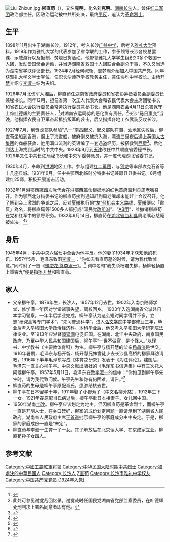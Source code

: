 [[File:Liu_Zhixun.jpg|thumb]]
'''柳直荀'''（{{bd|1898年||1932年|9月14日|catIdx=L}}），又名'''克明'''，化名'''刘克明'''。[[湖南|湖南]][[长沙|长沙]]人。曾任[[红二军团|红二军团]]政治部主任，因政治运动被中共所处决，最终[[平反|平反]]，追认为[[革命烈士|革命烈士]]。

==生平==
1898年11月出生于湖南长沙。1912年，考入长沙[[广益中学|广益中学]]，后考入[[雅礼大学|雅礼大学]]预科。1919年作为雅礼大学的代表参加了省学联的工作，参予领导长沙各校总罢课、示威游行以及抵制、焚烧日货活动。他带领雅礼大学学生组织20多个救国十人团，发动爱国储金运动，并当选湖南省救国十人团联合会副总干事，不久又当选为湖南省学联评议部长。1924年2月经何叔衡、姜梦周介绍加入中国共产党。同年获雅礼大学文学士学位，任职长沙师范学校教务主任，兼任协均中学校长。由[[杨开慧|杨开慧]]介绍与[[李淑一|李淑一]]结为夫妇。

1926年7月北伐军入湘后，柳直荀任[[湖南|湖南]]省政府委员和省农协筹备委员会副委员长兼秘书长。同年12月，担任省第一次工人代表大会和农民代表大会主席团秘书长和省农民大会执行委员会常务执行委员兼秘书长。他是湖南农会4月11日杀害保守士绅[[叶德辉|叶德辉]]的主要责任人，<ref>{{Cite web|title=嚣张叶德辉-中华读书报-光明网|url=http://epaper.gmw.cn/zhdsb/html/2012-10/31/nw.D110000zhdsb_20121031_1-13.htm|accessdate=2019-07-27|work=epaper.gmw.cn|archive-date=2019-07-27|archive-url=https://web.archive.org/web/20190727050927/http://epaper.gmw.cn/zhdsb/html/2012-10/31/nw.D110000zhdsb_20121031_1-13.htm|dead-url=no}}</ref>对湖南农运局势的恶化负有责任。<ref>此处可参见谢觉哉回忆录。谢觉哉时任国民党湖南省党部监察委员，在叶德辉死刑判决上署名同意者即有他。</ref>长沙“[[马日事变|马日事变]]”当晚，他指挥农民自卫军奋起抵抗叛军的袭击，后又指挥各地工农武装反攻长沙。

1927年7月，到贺龙部队参加“八一”[[南昌起义|南昌起义]]，起义部队在潮、汕地区失败后，柳直荀坐船到香港，误上了海盗船，被麻倒又被扔入海，漂流三昼夜后遇上英国[[太古集团|太古集团]]的商船获救，他用满口流利的英语编了一套遇盗经历，被搭救到[[胡志明市|西贡]]<ref>{{Cite web |url=http://www.housebook.com.cn/199802/19980205.htm |title=难忘恩师李淑一 |access-date=2009-09-20 |archive-date=2013-01-01 |archive-url=https://archive.is/20130101102245/http://www.housebook.com.cn/199802/19980205.htm |dead-url=no }}</ref>。后他到达上海找到当时的中共中央。1928年9月到[[天津|天津]]改任中共顺直省委秘书长。1929年又任中共长江局秘书长和中央军委特派员，并一度代理湖北省委书记。

1930年4月，奉命到[[洪湖|洪湖]]地区工作。参与组建[[红二军团|红二军团]]，与[[贺龙|贺龙]]等率部攻克石首等十几座县城。1931年6月，任中共鄂西北临时分特委书记兼房县县委书记。8月组建红25师，积极开展游击活动。

1932年1月湘鄂西第四次党代会在湘鄂西革命根据地的红色首府监利县周老嘴召开。作为鄂西北分特委书记的柳直荀接到通知赶到周老嘴却未能赶上会议召开。他了解到会上激烈的争论之后，反对[[夏曦|夏曦]]执行的[[“左”倾机会主义路线|“左”倾机会主义路线]]，[[夏曦|夏曦]]便以「肅反」為名，将柳直荀等1500多人都打成“国民党[[改组派|改组派]]”、“[[AB团|AB团]]”，並撤销柳直荀在党和红军中的领导职务。1932年9月14日，柳直荀在[[湖北省|湖北省]][[监利县|监利县]]周老嘴心慈庵被处决。<ref>{{Cite web |url=http://paper.people.com.cn/rmwz/html/2009-05/01/content_380561.htm |title=李淑一50年苦寻柳直荀死因 |access-date=2010-05-07 |archive-url=https://web.archive.org/web/20150808040142/http://paper.people.com.cn/rmwz/html/2009-05/01/content_380561.htm |archive-date=2015-08-08 |dead-url=yes }}</ref><ref>{{Cite web |url=http://www.china.com.cn/aboutchina/zhuanti/zg365/2009-09/19/content_18549773.htm |title=柳直荀烈士死亡真相 |access-date=2010-05-07 |archive-date=2017-12-28 |archive-url=https://web.archive.org/web/20171228025622/http://www.china.com.cn/aboutchina/zhuanti/zg365/2009-09/19/content_18549773.htm |dead-url=no }}</ref>

==身后==
1945年4月，中共中央六届七中全会为他平反。他的妻子1934年才获知他的死讯。1957年5月，毛泽东致函[[李淑一|李淑一]]：“你如去看直荀墓的时候，请为我代致悼意。”同时附了一首《[[蝶恋花·答李淑一|蝶恋花·答李淑一]]》。<ref>{{Cite web |url=http://www.daynews.com.cn/mag6/20060408/ca602563.htm |title=永远的丰碑——柳直荀：“杨柳轻飏直上重霄九 |access-date=2009-09-20 |archive-date=2009-02-15 |archive-url=https://web.archive.org/web/20090215113722/http://www.daynews.com.cn/mag6/20060408/ca602563.htm |dead-url=no }}</ref> 词中名句“我失骄杨君失柳，杨柳轻扬直上重霄九”便是指[[杨开慧|杨开慧]]和柳直荀。

==家人==
*父亲柳午亭，1876年生，长沙人，1957年12月去世。1902年入南京陆师学堂，修学满一年因对学堂诸事失望，离校回乡。 1903年入选湖南省公派赴日本学习警察。一年半后学业完成，柳午亭认为这么短时间学得并不多，立志“研究高等专门学术”，“先习普通科学”。进入[[弘文学院|弘文学院]]中学部修业三年，毕业后考入[[早稻田大学|早稻田大学]]政治经济科。本科毕业后，他又考入早稻田大学研究院法律专业。至1913年应湘督[[谭延闿|谭延闿]]电促归国。在湖南、北洋中央政府、南京国民政府、乃至中华人民共和国建国后，柳午亭“一世不做官，是个怪人。”以译书、中学教书（主要教体育科）为生。柳午亭与杨开慧的父亲[[杨昌济|杨昌济]]是世交。1916年暑期，毛泽东与杨开智、杨开慧兄妹曾徒步去长沙县高桥的柳家拜访请教，1916年下半年毛泽东写成《体育之研究》发表于《湘江评论》。建国后，毛泽东一直关心柳午亭。中央文献出版社的《毛泽东书信选集》中有三次托人问候柳午亭。1957年5月11日，毛泽东在致[[李淑一|李淑一]]的信中：“你如见到柳午亭先生时，请为我代致问候。午亭先生和你有何困难，请告。”<ref name="mao">{{Cite book
 | last = 中央文献研究室
 | first = 
 | title = 《毛泽东书信选集》
 | publisher = 中央文献出版社
 | date = 2003 
 | isbn =7-507-31480-4 }}</ref>{{rp|527}}
*柳直荀的生母是柳午亭原配肖氏。患肺结核去世。
*柳午亭在日本留学十年，1911年娶了小野芳子（中文名柳芳慈），1912年生下一女。1921年春原配肖氏病逝后，柳午亭赴日本接妻子、女儿回中国。
*1950年湖南[[土改|土改]]。柳午亭应该划定为地主。但因柳直荀是革命烈士，而柳午亭一直是开明人士，在乡口碑好，柳家的成份划定问题一直请示到了湖南省人民政府。湖南省人民政府主席[[王首道|王首道]]批示柳午亭的家庭成分由中央定。于是，柳家的家庭成份一直是“未定”。
*柳直荀与李淑一生育一子一女。其子解放后在北京读大学、在京成家立业。柳直荀孙子女四人。

==参考文献==
<references/>

{{DEFAULTSORT:Liu柳}}
[[Category:中國工農紅軍将领|Category:中國工農紅軍将领]]
[[Category:中华民国大陆时期中共烈士|Category:中华民国大陆时期中共烈士]]
[[Category:被處決的中華民國人|Category:被處決的中華民國人]]
[[Category:长沙人|Category:长沙人]]
[[Category:柳姓|Z直荀]]
[[Category:长沙市雅礼中学校友|Category:长沙市雅礼中学校友]]
[[Category:中国共产党党员_(1924年入党)|Category:中国共产党党员 (1924年入党)]]